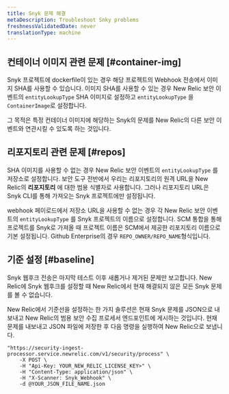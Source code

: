 ```yaml
---
title: Snyk 문제 해결
metaDescription: Troubleshoot Snky problems
freshnessValidatedDate: never
translationType: machine
---
```


## 컨테이너 이미지 관련 문제 [#container-img]

Snyk 프로젝트에 dockerfile이 있는 경우 해당 프로젝트의 Webhook 전송에서 이미지 SHA를 사용할 수 있습니다. 이미지 SHA를 사용할 수 있는 경우 New Relic 보안 이벤트의 `entityLookupType` SHA 이미지로 설정하고 `entityLookupType` 을 `ContainerImage`로 설정합니다.

그 목적은 특정 컨테이너 이미지에 해당하는 Snyk의 문제를 New Relic의 다른 보안 이벤트와 연관시킬 수 있도록 하는 것입니다.

## 리포지토리 관련 문제 [#repos]

SHA 이미지를 사용할 수 없는 경우 New Relic 보안 이벤트의 `entityLookupType` 를 저장소로 설정합니다. 보안 도구 전반에서 우리는 리포지토리의 원격 URL을 New Relic의 **리포지토리** 에 대한 범용 식별자로 사용합니다. 그러나 리포지토리 URL은 Snyk CLI를 통해 가져오는 Snyk 프로젝트에만 설정됩니다.

webhook 페이로드에서 저장소 URL을 사용할 수 없는 경우 각 New Relic 보안 이벤트의 `entityLookupType` 를 Snyk 프로젝트의 이름으로 설정합니다. SCM 통합을 통해 프로젝트를 Snyk로 가져올 때 프로젝트 이름은 SCM에서 제공한 리포지토리 이름으로 기본 설정됩니다. Github Enterprise의 경우 `REPO_OWNER/REPO_NAME`형식입니다.

## 기준 설정 [#baseline]

Snyk 웹후크 전송은 마지막 테스트 이후 새롭거나 제거된 문제만 보고합니다. New Relic에 Snyk 웹후크를 설정할 때 New Relic에서 현재 해결되지 않은 모든 Snyk 문제를 볼 수 없습니다.

New Relic에서 기준선을 설정하는 한 가지 솔루션은 현재 Snyk 문제를 JSON으로 내보내고 New Relic의 범용 보안 수집 프로세서 엔드포인트에 게시하는 것입니다. 현재 문제를 내보내고 JSON 파일에 저장한 후 다음 명령을 실행하여 New Relic으로 보냅니다.

```shell
"https://security-ingest-processor.service.newrelic.com/v1/security/process" \
    -X POST \
    -H "Api-Key: YOUR_NEW_RELIC_LICENSE_KEY>" \
    -H "Content-Type: application/json" \
    -H "X-Scanner: Snyk_Webhook" \
    -d @YOUR_JSON_FILE_NAME.json
```